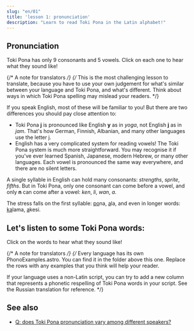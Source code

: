 ```yaml
---
slug: "en/01"
title: 'lesson 1: pronunciation'
description: "Learn to read Toki Pona in the Latin alphabet!"
---
```



## Pronunciation

Toki Pona has only 9 consonants and 5 vowels. Click on each one to hear what they sound like!

<PhonoTable />

{/* A note for translators */}
{/*
  This is the most challenging lesson to translate,
  because you have to use your own judgement for
  what's similar between your language and Toki Pona, and what's different.
  Think about ways in which Toki Pona spelling may mislead your readers.
*/}

If you speak English, most of these will be familiar to you! But there are two differences you should pay close attention to:

* Toki Pona **j** is pronounced like English **y** as in *yoga*, not English **j** as in *jam*. That's how German, Finnish, Albanian, and many other languages use the letter j.
* English has a very complicated system for reading vowels! The Toki Pona system is much more straightforward. You may recognise it if you've ever learned Spanish, Japanese, modern Hebrew, or many other languages. Each vowel is pronounced the same way everywhere, and there are no silent letters.

A single syllable in English can hold many consonants: *strengths*, *sprite*, *fifths*. But in Toki Pona, only one consonant can come before a vowel, and only **n** can come after a vowel: *ken*, *li*, *wan*, *a*.

The stress falls on the first syllable: <u>po</u>na, <u>a</u>la, and even in longer words: <u>ka</u>lama, <u>a</u>kesi.

## Let's listen to some Toki Pona words:

Click on the words to hear what they sound like!

<PhonoExamples />

{/* A note for translators */}
{/*
  Every language has its own PhonoExamples.astro. You can find it
  in the folder above this one. Replace the rows with any examples
  that you think will help your reader.
  
  If your language uses a non-Latin script, you can try to add a new column
  that represents a phonetic respelling of Toki Pona words in your script.
  See the Russian translation for reference.
*/}

## See also

* [Q: does Toki Pona pronunciation vary among different speakers?](/en/sound-variation/)
